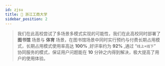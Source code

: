 ```yaml
---
id: zjsu
title: 🏫 浙江工商大学
sidebar_position: 2
---
```


> 我们在此高校尝试了多场景多模式实现的可能性，我们在此高校同时部署了 **图书馆** 场景与 **体育** 场景，在图书馆场景中同时实行预约与付费长期占用模式，长期占用模式使用率高达 **100%**  ,好评率约为 **92%**  ,通过 “`线上+线下`”  协同服务的模式，保证用户问题能在 **10** 分钟之内得到解决，极大提高了用户的使用体验。